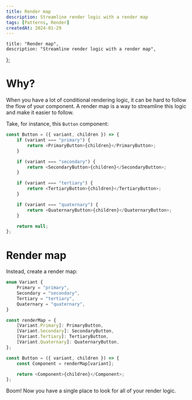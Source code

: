 ```yaml
---
title: Render map
description: Streamline render logic with a render map
tags: [Patterns, Render]
createdAt: 2024-01-29
---
```


	title: "Render map",
	description: "Streamline render logic with a render map",
};

# Why?

When you have a lot of conditional rendering logic, it can be hard to follow the flow of your component.
A render map is a way to streamline this logic and make it easier to follow.

Take, for instance, this `Button` component:

```typescript
const Button = ({ variant, children }) => {
	if (variant === "primary") {
		return <PrimaryButton>{children}</PrimaryButton>;
	}

	if (variant === "secondary") {
		return <SecondaryButton>{children}</SecondaryButton>;
	}

	if (variant === "tertiary") {
		return <TertiaryButton>{children}</TertiaryButton>;
	}

	if (variant === "quaternary") {
		return <QuaternaryButton>{children}</QuaternaryButton>;
	}

	return null;
};
```

# Render map

Instead, create a render map:

```typescript
enum Variant {
	Primary = "primary",
	Secondary = "secondary",
	Tertiary = "tertiary",
	Quaternary = "quaternary",
}

const renderMap = {
	[Variant.Primary]: PrimaryButton,
	[Variant.Secondary]: SecondaryButton,
	[Variant.Tertiary]: TertiaryButton,
	[Variant.Quaternary]: QuaternaryButton,
};

const Button = ({ variant, children }) => {
	const Component = renderMap[variant];

	return <Component>{children}</Component>;
};
```

Boom! Now you have a single place to look for all of your render logic.
